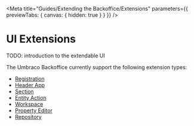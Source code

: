 
<Meta title="Guides/Extending the Backoffice/Extensions" parameters={{ previewTabs: { canvas: { hidden: true } } }} />

# UI Extensions

TODO: introduction to the extendable UI

The Umbraco Backoffice currently support the following extension types:

- [Registration](?path=/docs/guides-extending-the-backoffice-registration--docs)
- [Header App](?path=/docs/guides-extending-the-backoffice-header-apps--docs)
- [Section](?path=/docs/guides-extending-the-backoffice-sections--docs)
- [Entity Action](?path=/docs/guides-extending-the-backoffice-entity-actions--docs)
- [Workspace](?path=/docs/guides-extending-the-backoffice-entity-actions--docs)
- [Property Editor](?path=/docs/guides-extending-the-backoffice-property-editors--docs)
- [Repository](?path=/docs/guides-extending-the-backoffice-property-editors--docs)
